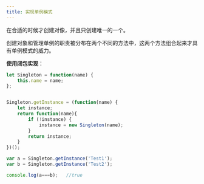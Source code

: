 ```yaml
---
title: 实现单例模式
---
```


在合适的时候才创建对像，并且只创建唯一的一个。

创建对象和管理单例的职责被分布在两个不同的方法中，这两个方法组合起来才具有单例模式的威力。

**使用闭包实现**：


```js
let Singleton = function(name) {
    this.name = name;
};


Singleton.getInstance = (function(name) {
    let instance;
    return function(name){
        if (!instance) {
            instance = new Singleton(name);
        }
        return instance;
    }
})();

var a = Singleton.getInstance('Test1');
var b = Singleton.getInstance('Test2');

console.log(a===b);   //true
```